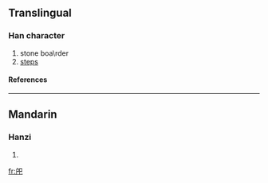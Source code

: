 ==Translingual==
===Han character===
{{Han char|rn=63|rad=戶|as=03|sn=7|four=7721<sub>7</sub>|canj=竹尸口山 (HSRU), 戈尸口山 (ISRU)}}
# stone boa\rder
# [[steps]]
====References====
{{Han ref|kx=0415.030|dkj=11703|dj=0759.080|hdz=32258.020|uh=623A|ud=25146|bh=CAE6|bd=51942}}
----
==Mandarin==
===Hanzi===
{{cmn-hanzi|pin=[[liè]] (lie4), [[shì]] (shi4)|wg=lieh<sup>4</sup>, shih<sup>4</sup>}}
# {{defn|Mandarin}}

[[fr:戺]]